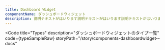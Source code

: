 ```yaml
---
title: Dashboard Widget
componentName: ダッシュボードウィジェット
description: 説明テキストがはいります説明テキストがはいります説明テキストがはいります説明テキストがはいります説明テキストがはいります説明テキストがはいります説明テキストがはいります説明テキストがはいります
---
```



<Code
  title="Types"
  description="ダッシュボードウィジェットのタイプ一覧"
  code={typeSampleRaw}
  storyPath="/story/components-dashboardwidget--docs"
>
  <TypeSample client:load />
</Code>
